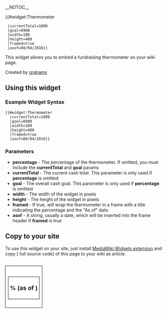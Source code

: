 <noinclude>__NOTOC__

{{#widget:Thermometer
  |currentTotal=1000
  |goal=8900
  |width=100
  |height=400
  |framed=true
  |asof=08/04/2016}}

This widget allows you to embed a fundraising thermometer on your wiki page.

Created by [http://wiki.dosburros.com/User:grahams grahams]

== Using this widget ==
=== Example Widget Syntax ===

<pre>
{{#widget:Thermometer
  |currentTotal=1000
  |goal=8900
  |width=100
  |height=400
  |framed=true
  |asof=08/04/2016}}
</pre>

=== Parameters ===

* '''percentage''' - The percentage of the thermometer.  If omitted, you must include the '''currentTotal''' and '''goal''' params
* '''currentTotal''' - The current cash total.  This parameter is only used if '''percentage''' is omitted
* '''goal''' - The overall cash goal.  This parameter is only used if '''percentage''' is omitted
* '''width''' - The width of the widget in pixels
* '''height''' - The height of the widget in pixels
* '''framed''' - If true, will wrap the thermometer in a frame with a title indicating the percentage and the "As of" date.
* '''asof''' - A string, usually a date, which will be inserted into the frame header if '''framed''' is true

== Copy to your site ==
To use this widget on your site, just install [http://www.mediawiki.org/wiki/Extension:Widgets MediaWiki Widgets extension] and copy [{{fullurl:{{FULLPAGENAME}}|action=edit}} full source code] of this page to your wiki as '''{{FULLPAGENAME}}''' article.

</noinclude><includeonly>

<div id="thermoCanvasDiv" style="text-align: center">

<script>
<!--{if isset($percentage)}-->
var ratio = <!--{$percentage}--> / 100;
<!--{else}-->
var ratio = <!--{$currentTotal}--> / <!--{$goal}-->;
<!--{assign var="percentage" value="`$currentTotal/$goal*100`"}-->
<!--{/if}-->
</script>


<!--{if $framed eq 'true'}-->
<table cellspacing="0" cellpadding="5" border="0" style="float:right;
margin-left: 10px;"><tr valign="top"><td style="border: 1px solid black;
padding: 8px; background: white;"><h3 style="text-align: center; border: 1px
solid black; padding: 5px; background: white"><!--{math
equation="round(per)" per=$percentage}-->%
<!--{if isset($asof)}-->(as of <!--{$asof}-->)<!--{/if}--></h3>
<!--{/if}-->

<canvas id="thermoCanvas" width="<!--{$width}-->px" height="<!--{$height}-->px"></canvas>

<!--{if $framed eq 'true'}-->
</td>
</tr></table>
<!--{/if}-->

</div>

<script>
var canvas = document.getElementById('thermoCanvas');
var ctx = canvas.getContext('2d');

var wallWidth = 5;
var wallColor = 'black';
var fillColor = 'red';

// bulb parameters
var radius = (canvas.width / 2) - (wallWidth / 2);
var x = canvas.width / 2;
var y = canvas.height - (radius + wallWidth);
var endAngle = 1.3 * Math.PI;
var startAngle = 1.7 * Math.PI;
var counterClockwise = false;

// tube parameters
var tubeHeightFromTop = 0;

// compute where the walls meet the bulb
var rightSideStartX = x + radius * Math.cos(startAngle);
var rightSideStartY = y + radius * Math.sin(startAngle);
var leftSideStartX = x + radius * Math.cos(endAngle);
var leftSideStartY = y + radius * Math.sin(endAngle);
var tubeWidth = rightSideStartX - leftSideStartX;

ctx.strokeStyle = wallColor;
ctx.fillStyle = fillColor;
ctx.lineWidth = wallWidth;

// draw bulb
ctx.save();

ctx.beginPath();
ctx.arc(x, y, radius, startAngle, endAngle, counterClockwise);
ctx.fill();
ctx.stroke();

ctx.restore();

// fill percentage
ctx.save();

ctx.beginPath();
ctx.strokeStyle = fillColor;
ctx.fillStyle = fillColor;
ctx.lineWidth = wallWidth;

var tubeHeight = leftSideStartY - tubeHeightFromTop;
var fillHeight = tubeHeight * ratio;

ctx.rect(leftSideStartX, leftSideStartY - fillHeight, tubeWidth, fillHeight);
ctx.fill();
ctx.stroke();

ctx.restore();

// draw sides
ctx.save();

ctx.beginPath();
ctx.moveTo(rightSideStartX+2, rightSideStartY+4);
ctx.lineTo(rightSideStartX, tubeHeightFromTop);

ctx.moveTo(leftSideStartX-2, leftSideStartY+4);
ctx.lineTo(leftSideStartX, tubeHeightFromTop);
ctx.stroke();

ctx.restore();
</script>

</includeonly>
